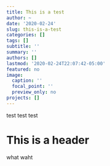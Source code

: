 ```yaml
---
title: This is a test
author: ~
date: '2020-02-24'
slug: this-is-a-test
categories: []
tags: []
subtitle: ''
summary: ''
authors: []
lastmod: '2020-02-24T22:07:42-05:00'
featured: no
image:
  caption: ''
  focal_point: ''
  preview_only: no
projects: []
---
```


test test test

# This is a header

what waht